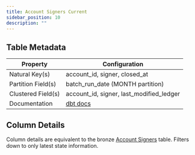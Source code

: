 ```yaml
---
title: Account Signers Current
sidebar_position: 10
description: ""
---
```


<div className="scoped-data-dictionary-table">

## Table Metadata

| Property | Configuration |
| --- | --- |
| Natural Key(s) | account_id, signer, closed_at |
| Partition Field(s) | batch_run_date (MONTH partition) |
| Clustered Field(s) | account_id, signer, last_modified_ledger |
| Documentation | [dbt docs](http://www.stellar-dbt-docs.com/#!/model/model.stellar_dbt_public.account_signers_current) |

## Column Details

Column details are equivalent to the bronze [Account Signers](../bronze/account-signers.mdx) table. Filters down to only latest state information.

</div>
